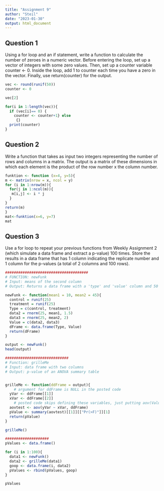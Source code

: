 ```yaml
---
title: "Assignment 9"
author: "Steil"
date: "2023-01-30"
output: html_document
---
```


## Question 1
Using a for loop and an if statement, write a function to calculate the number of zeroes in a numeric vector. Before entering the loop, set up a vector of integers with some zero values. Then, set up a counter variable counter <- 0. Inside the loop, add 1 to counter each time you have a zero in the vector. Finally, use return(counter) for the output.

```r
vec <- round(runif(50))
counter <- 0

vec[2]

for(i in 1:length(vec)){
  if (vec[i]== 0) {
    counter <- counter+1} else
     {}
  print(counter)
}


```

## Question 2
Write a function that takes as input two integers representing the number of rows and columns in a matrix. The output is a matrix of these dimensions in which each element is the product of the row number x the column number.

```r
funktion <- function (x=4, y=5){
m <- matrix(nrow = x, ncol = y)
for (i in 1:nrow(m)){
  for(j in 1:ncol(m)){
   m[i,j] <- i * j
  }
}
return(m)
}
mat<-funktion(x=6, y=7)
mat

```


## Question 3
Use a for loop to repeat your previous functions from Weekly Assignment 2 (which simulate a data frame and extract a p-value) 100 times. Store the results in a data frame that has 1 column indicating the replicate number and 1 column for the p-values (a total of 2 columns and 100 rows).

```r
######################################
# FUNCTION: newFunk
# Input: means of the second column
# Output: Returns a data frame with a 'type' and 'value' column and 50 rows.

newFunk <- function(mean1 = 10, mean2 = 45){
  control = runif(25)
  treatment = runif(25)
  Type = c(control, treatment)
  data2 = rnorm(25, mean1, 1.5)
  data3 = rnorm(25, mean2, 2)
  Value = c(data2, data3)
  dFrame <- data.frame(Type, Value)
  return(dFrame)
}

output <- newFunk()
head(output)

#############################  
# Function: grilleMe
# Input: data frame with two columns
# Output: p-value of an ANOVA summary table


grilleMe <- function(ddFrame = output){
    # argument for ddFrame is NULL in the posted code
  yVar <- ddFrame[[1]]
  xVar <- ddFrame[[2]]
    # posted code skips defining these variables, just putting aov(Value ~ Test, data = df)
  aovtest <- aov(yVar ~ xVar, ddFrame)
  pValue <- summary(aovtest)[[1]][["Pr(>F)"]][1]
  return(pValue)
}

grilleMe()

####################
pValues <- data.frame()

for (i in 1:100){
  data1 <- newFunk() 
  data2 <- grilleMe(data1)
  goop <- data.frame(i, data2)
  pValues <- rbind(pValues, goop)
}

pValues

```

